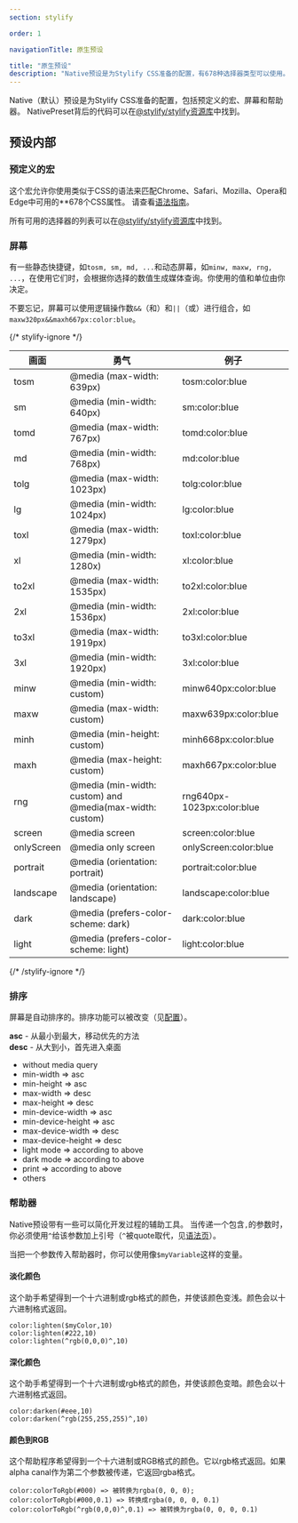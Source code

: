 ```yaml
---
section: stylify

order: 1

navigationTitle: 原生预设

title: "原生预设"
description: "Native预设是为Stylify CSS准备的配置，有678种选择器类型可以使用。"
---
```


Native（默认）预设是为Stylify CSS准备的配置，包括预定义的宏、屏幕和帮助器。
NativePreset背后的代码可以在<a href="https://github.com/stylify/packages/blob/master/packages/stylify/src/Compiler/defaultPreset.ts" target="_blank" rel="noopener">@stylify/stylify资源库</a>中找到。

## 预设内部

### 预定义的宏
这个宏允许你使用类似于CSS的语法来匹配Chrome、Safari、Mozilla、Opera和Edge中可用的**678个CSS属性。
请查看[语法指南](/zh/docs/stylify/compiler#语法)。

所有可用的选择器的列表可以在<a href="https://github.com/stylify/packages/tree/master/packages/stylify/tools/default-preset-generator/lists" target="_blank" rel="noopener">@stylify/stylify资源库</a>中找到。

### 屏幕
有一些静态快捷键，如`tosm, sm, md, ...`和动态屏幕，如`minw, maxw, rng, ...`，在使用它们时，会根据你选择的数值生成媒体查询。你使用的值和单位由你决定。

不要忘记，屏幕可以使用逻辑操作数`&&`（和）和`||`（或）进行组合，如`maxw320px&&maxh667px:color:blue`。

<div class="max-width:100% overflow:auto [table]{width:100%}">

{/* stylify-ignore */}

| 画面       | 勇气                                                         | 例子                        |
|------------|--------------------------------------------------------------|----------------------------|
| tosm       | @media (max-width: 639px)                                    | tosm:color:blue            |
| sm         | @media (min-width: 640px)                                    | sm:color:blue              |
| tomd       | @media (max-width: 767px)                                    | tomd:color:blue            |
| md         | @media (min-width: 768px)                                    | md:color:blue              |
| tolg       | @media (max-width: 1023px)                                   | tolg:color:blue            |
| lg         | @media (min-width: 1024px)                                   | lg:color:blue              |
| toxl       | @media (max-width: 1279px)                                   | toxl:color:blue            |
| xl         | @media (min-width: 1280x)                                    | xl:color:blue              |
| to2xl      | @media (max-width: 1535px)                                   | to2xl:color:blue           |
| 2xl        | @media (min-width: 1536px)                                   | 2xl:color:blue             |
| to3xl      | @media (max-width: 1919px)                                   | to3xl:color:blue           |
| 3xl        | @media (min-width: 1920px)                                   | 3xl:color:blue             |
| minw       | @media (min-width: custom)                                   | minw640px:color:blue       |
| maxw       | @media (max-width: custom)                                   | maxw639px:color:blue       |
| minh       | @media (min-height: custom)                                  | minh668px:color:blue       |
| maxh       | @media (max-height: custom)                                  | maxh667px:color:blue       |
| rng        | @media (min-width: custom) and @media(max-width: custom)     | rng640px-1023px:color:blue |
| screen     | @media screen                                                | screen:color:blue          |
| onlyScreen | @media only screen                                           | onlyScreen:color:blue      |
| portrait   | @media (orientation: portrait)                               | portrait:color:blue        |
| landscape  | @media (orientation: landscape)                              | landscape:color:blue       |
| dark       | @media (prefers-color-scheme: dark)                          | dark:color:blue            |
| light      | @media (prefers-color-scheme: light)                         | light:color:blue           |

{/* /stylify-ignore */}
</div>


<DocsSection>
<div slot="description">

### 排序
屏幕是自动排序的。排序功能可以被改变（见[配置](/zh/docs/stylify/compiler#compilation-result)）。

<Note>**asc** - 从最小到最大，移动优先的方法<br />
**desc** - 从大到小，首先进入桌面</Note>

</div>
<div slot="code">

- without media query
- min-width => asc
- min-height => asc
- max-width => desc
- max-height => desc
- min-device-width => asc
- min-device-height => asc
- max-device-width => desc
- max-device-height => desc
- light mode => according to above
- dark mode => according to above
- print => according to above
- others

</div>
</DocsSection>

### 帮助器
Native预设带有一些可以简化开发过程的辅助工具。
当传递一个包含`,`的参数时，你必须使用`^`给该参数加上引号（`^`被quote取代，见[语法页](/zh/docs/stylify/compiler#quotes)）。

当把一个参数传入帮助器时，你可以使用像`$myVariable`这样的变量。

<DocsSection>
<div slot="description">

#### 淡化颜色
这个助手希望得到一个十六进制或rgb格式的颜色，并使该颜色变浅。颜色会以十六进制格式返回。

</div>
<div slot="code">

```
color:lighten($myColor,10)
color:lighten(#222,10)
color:lighten(^rgb(0,0,0)^,10)
```

</div>
</DocsSection>

<DocsSection>
<div slot="description">

#### 深化颜色
这个助手希望得到一个十六进制或rgb格式的颜色，并使该颜色变暗。颜色会以十六进制格式返回。

</div>
<div slot="code">

```
color:darken(#eee,10)
color:darken(^rgb(255,255,255)^,10)
```

</div>
</DocsSection>

<DocsSection>
<div slot="description">

#### 颜色到RGB
这个帮助程序希望得到一个十六进制或RGB格式的颜色。它以rgb格式返回。如果alpha canal作为第二个参数被传递，它返回rgba格式。

</div>
<div slot="code">

```
color:colorToRgb(#000) => 被转换为rgba(0, 0, 0);
color:colorToRgb(#000,0.1) => 转换成rgba(0, 0, 0, 0.1)
color:colorToRgb(^rgb(0,0,0)^,0.1) => 被转换为rgba(0, 0, 0, 0.1)
```

</div>
</DocsSection>
